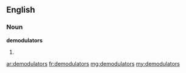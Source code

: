 ==English==

===Noun===
'''demodulators'''

# {{plural of|demodulator}}

[[ar:demodulators]]
[[fr:demodulators]]
[[mg:demodulators]]
[[my:demodulators]]